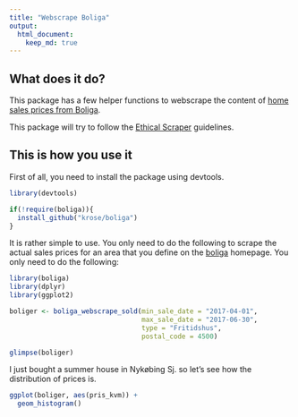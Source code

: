 ```yaml
---
title: "Webscrape Boliga"
output: 
  html_document:
    keep_md: true
---
```


## What does it do?

This package has a few helper functions to webscrape the content of [home sales prices from Boliga](http://www.boliga.dk/salg/).

This package will try to follow the [Ethical Scraper](https://medium.com/@jamesdensmore/ethics-in-web-scraping-b96b18136f01) guidelines.

## This is how you use it

First of all, you need to install the package using devtools.

```r

library(devtools)

if(!require(boliga)){
  install_github("krose/boliga")
}

```


It is rather simple to use. You only need to do the following to scrape the actual sales prices for an area that you define on the [boliga](https://www.boliga.dk) homepage. You only need to do the following:


```r

library(boliga)
library(dplyr)
library(ggplot2)

boliger <- boliga_webscrape_sold(min_sale_date = "2017-04-01", 
                                 max_sale_date = "2017-06-30", 
                                 type = "Fritidshus", 
                                 postal_code = 4500)

glimpse(boliger)

```

I just bought a summer house in Nykøbing Sj. so let's see how the distribution of prices is.

```r

ggplot(boliger, aes(pris_kvm)) +
  geom_histogram()

```



